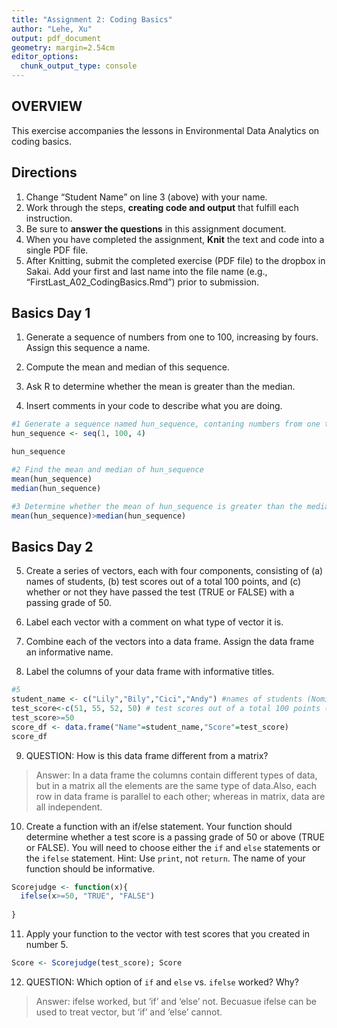 ```yaml
---
title: "Assignment 2: Coding Basics"
author: "Lehe, Xu"
output: pdf_document
geometry: margin=2.54cm
editor_options: 
  chunk_output_type: console
---
```


## OVERVIEW

This exercise accompanies the lessons in Environmental Data Analytics on coding basics. 

## Directions
1. Change "Student Name" on line 3 (above) with your name.
2. Work through the steps, **creating code and output** that fulfill each instruction.
3. Be sure to **answer the questions** in this assignment document.
4. When you have completed the assignment, **Knit** the text and code into a single PDF file.
5. After Knitting, submit the completed exercise (PDF file) to the dropbox in Sakai. Add your first and last name into the file name (e.g., "FirstLast_A02_CodingBasics.Rmd") prior to submission.



## Basics Day 1

1. Generate a sequence of numbers from one to 100, increasing by fours. Assign this sequence a name. 

2. Compute the mean and median of this sequence. 

3. Ask R to determine whether the mean is greater than the median. 

4. Insert comments in your code to describe what you are doing.

```r
#1 Generate a sequence named hun_sequence, contaning numbers from one to 100, increasing by fours. 
hun_sequence <- seq(1, 100, 4)

hun_sequence

#2 Find the mean and median of hun_sequence
mean(hun_sequence)
median(hun_sequence)

#3 Determine whether the mean of hun_sequence is greater than the median of hun_sequence
mean(hun_sequence)>median(hun_sequence)

```

## Basics Day 2

5. Create a series of vectors, each with four components, consisting of (a) names of students, (b) test scores out of a total 100 points, and (c) whether or not they have passed the test (TRUE or FALSE) with a passing grade of 50.

6. Label each vector with a comment on what type of vector it is.

7. Combine each of the vectors into a data frame. Assign the data frame an informative name.

8. Label the columns of your data frame with informative titles.

```r
#5 
student_name <- c("Lily","Bily","Cici","Andy") #names of students (Nominal data)
test_score<-c(51, 55, 52, 50) # test scores out of a total 100 points (discrete data)
test_score>=50
score_df <- data.frame("Name"=student_name,"Score"=test_score)
score_df
```

9. QUESTION: How is this data frame different from a matrix?

> Answer:  In a data frame the columns contain different types of data, but in a matrix all the elements are the same type of data.Also, each row in data frame is parallel to each other; whereas in matrix, data are all independent.

10. Create a function with an if/else statement. Your function should determine whether a test score is a passing grade of 50 or above (TRUE or FALSE). You will need to choose either the `if` and `else` statements or the `ifelse` statement. Hint: Use `print`, not `return`. The name of your function should be informative.
```r
Scorejudge <- function(x){
  ifelse(x>=50, "TRUE", "FALSE") 
  
}

```

11. Apply your function to the vector with test scores that you created in number 5. 

```r
Score <- Scorejudge(test_score); Score
```

12. QUESTION: Which option of `if` and `else` vs. `ifelse` worked? Why?

> Answer: ifelse worked, but 'if' and 'else' not. Becuasue ifelse can be used to treat vector, but 'if' and 'else' cannot. 
